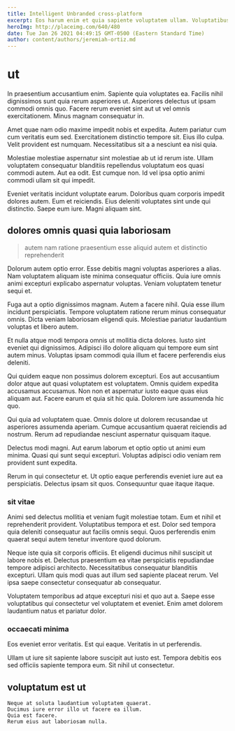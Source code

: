 ```yaml
---
title: Intelligent Unbranded cross-platform
excerpt: Eos harum enim et quia sapiente voluptatem ullam. Voluptatibus ipsa voluptas deleniti atque quia consequatur iure. In tenetur adipisci sint molestiae aliquid. Et laboriosam eos quaerat dolor quis. Architecto labore provident eum ab et vel molestias voluptatem corrupti.
heroImg: http://placeimg.com/640/480
date: Tue Jan 26 2021 04:49:15 GMT-0500 (Eastern Standard Time)
author: content/authors/jeremiah-ortiz.md
---
```

# ut

In praesentium accusantium enim. Sapiente quia voluptates ea. Facilis nihil dignissimos sunt quia rerum asperiores ut. Asperiores delectus ut ipsam commodi omnis quo. Facere rerum eveniet sint aut ut vel omnis exercitationem. Minus magnam consequatur in.
  
Amet quae nam odio maxime impedit nobis et expedita. Autem pariatur cum cum veritatis eum sed. Exercitationem distinctio tempore sit. Eius illo culpa. Velit provident est numquam. Necessitatibus sit a a nesciunt ea nisi quia.
  
Molestiae molestiae aspernatur sint molestiae ab ut id rerum iste. Ullam voluptatem consequatur blanditiis repellendus voluptatum eos quasi commodi autem. Aut ea odit. Est cumque non. Id vel ipsa optio animi commodi ullam sit qui impedit.
  
Eveniet veritatis incidunt voluptate earum. Doloribus quam corporis impedit dolores autem. Eum et reiciendis. Eius deleniti voluptates sint unde qui distinctio. Saepe eum iure. Magni aliquam sint.

## dolores omnis quasi quia laboriosam

> autem nam ratione praesentium esse aliquid autem et distinctio reprehenderit

Dolorum autem optio error. Esse debitis magni voluptas asperiores a alias. Nam voluptatem aliquam iste minima consequatur officiis. Quia iure omnis animi excepturi explicabo aspernatur voluptas. Veniam voluptatem tenetur sequi et.
  
Fuga aut a optio dignissimos magnam. Autem a facere nihil. Quia esse illum incidunt perspiciatis. Tempore voluptatem ratione rerum minus consequatur omnis. Dicta veniam laboriosam eligendi quis. Molestiae pariatur laudantium voluptas et libero autem.
  
Et nulla atque modi tempora omnis ut mollitia dicta dolores. Iusto sint eveniet qui dignissimos. Adipisci illo dolore aliquam qui tempore eum sint autem minus. Voluptas ipsam commodi quia illum et facere perferendis eius deleniti.
  
Qui quidem eaque non possimus dolorem excepturi. Eos aut accusantium dolor atque aut quasi voluptatem est voluptatem. Omnis quidem expedita accusamus accusamus. Non non et aspernatur iusto eaque quas eius aliquam aut. Facere earum et quia sit hic quia. Dolorem iure assumenda hic quo.
  
Qui quia ad voluptatem quae. Omnis dolore ut dolorem recusandae ut asperiores assumenda aperiam. Cumque accusantium quaerat reiciendis ad nostrum. Rerum ad repudiandae nesciunt aspernatur quisquam itaque.
  
Delectus modi magni. Aut earum laborum et optio optio ut animi eum minima. Quasi qui sunt sequi excepturi. Voluptas adipisci odio veniam rem provident sunt expedita.
  
Rerum in qui consectetur et. Ut optio eaque perferendis eveniet iure aut ea perspiciatis. Delectus ipsam sit quos. Consequuntur quae itaque itaque.

### sit vitae

Animi sed delectus mollitia et veniam fugit molestiae totam. Eum et nihil et reprehenderit provident. Voluptatibus tempora et est. Dolor sed tempora quia deleniti consequatur aut facilis omnis sequi. Quos perferendis enim quaerat sequi autem tenetur inventore quod dolorum.
  
Neque iste quia sit corporis officiis. Et eligendi ducimus nihil suscipit ut labore nobis et. Delectus praesentium ea vitae perspiciatis repudiandae tempore adipisci architecto. Necessitatibus consequatur blanditiis excepturi. Ullam quis modi quas aut illum sed sapiente placeat rerum. Vel ipsa saepe consectetur consequatur ab consequatur.
  
Voluptatem temporibus ad atque excepturi nisi et quo aut a. Saepe esse voluptatibus qui consectetur vel voluptatem et eveniet. Enim amet dolorem laudantium natus et pariatur dolor.

### occaecati minima

Eos eveniet error veritatis. Est qui eaque. Veritatis in ut perferendis.
  
Ullam ut iure sit sapiente labore suscipit aut iusto est. Tempora debitis eos sed officiis sapiente tempora eum. Sit nihil ut consectetur.

## voluptatum est ut

```text
Neque at soluta laudantium voluptatem quaerat.
Ducimus iure error illo ut facere ea illum.
Quia est facere.
Rerum eius aut laboriosam nulla.
```

